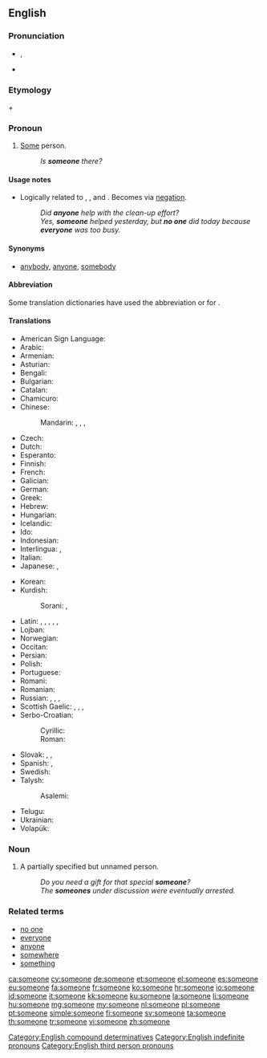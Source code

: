 ==English==

===Pronunciation===
* {{a|RP}} {{IPA|/ˈsʌmwʌn/}}, {{X-SAMPA|/"sVmwVn/}}
* {{audio|en-us-someone.ogg|Audio (US)}}

===Etymology===
{{term|some}} + {{term|one}}

===Pronoun===
{{en-pron}}

# [[some|Some]] person.
#: ''Is '''someone''' there?''

====Usage notes====
* Logically related to {{term|anyone}}, {{term|everyone}}, and {{term|no one}}.  Becomes {{term|no one}} via [[negation]].
*: ''Did '''anyone''' help with the clean-up effort?''
*: ''Yes, '''someone''' helped yesterday, but '''no one''' did today because '''everyone''' was too busy.''

====Synonyms====
* [[anybody]], [[anyone]], [[somebody]]

====Abbreviation====
Some translation dictionaries have used the abbreviation {{term|s.o.}} or {{term|so}} for {{term|someone}}.

====Translations====
{{trans-top|some person}}
* American Sign Language: {{tø|ase|1@InsideNeckhigh-FingerUpPalmBack CirclesHoriz}}
* Arabic: {{t+|ar|أحد|tr='áHad}}
* Armenian: {{t+|hy|մեկ|alt=մեկը|tr=mekë}}
* Asturian: {{t-|ast|daquién}}
* Bengali: {{t-|bn|কেউ একটা|sc=Beng|xs=Bengali}}
* Bulgarian: {{t-|bg|някой|tr=njakoj}}
* Catalan: {{t+|ca|algú}}
* Chamicuro: {{tø|ccc|ana'shanaye}}
* Chinese:
*: Mandarin: {{t|cmn|有人|tr=yǒu rén|sc=Hani}}, {{t-|cmn|某人|tr=mǒurén|sc=Hani}}, {{t-|cmn|誰|sc=Hani}}, {{t-|cmn|谁|tr=shéi, shuí|sc=Hani}}
* Czech: {{t+|cs|někdo}}
* Dutch: {{t+|nl|iemand}}
* Esperanto: {{t+|eo|iu|xs=Esperanto}}
* Finnish: {{t+|fi|joku}}
* French: {{t+|fr|quelqu'un}}
* Galician: {{t|gl|alguén}}
* German: {{t+|de|jemand}}
* Greek: {{t|el|κάποιος|tr=kapios|m}}
* Hebrew: {{t-|he|מישהו}}
* Hungarian: {{t+|hu|valaki}}
* Icelandic: {{t+|is|einhver}}
* Ido: {{t+|io|ulu|xs=Ido}}
* Indonesian: {{t|id|seseorang}}
* Interlingua: {{t|ia|alicuno}}, {{t|ia|alcuno}}
* Italian: {{t+|it|qualcuno}}
* Japanese: {{t-|ja|誰か|tr=だれか, dare-ka}}, {{t-|ja|或る人|tr=あるひと, aru hito}}
{{trans-mid}}
* Korean: {{t|ko|누군가|tr=nugunga}}
* Kurdish:
*: Sorani: {{t|ku|یه‌کێک|tr=yekék|sc=ku-Arab}}, {{t|ku|که‌سێک|tr=kesék|sc=ku-Arab}}
* Latin: {{t|la|aliquis|m|f}}, {{t|la|aliquid|n}}, {{t+|la|quidam|m|f}}, {{t+|la|quidam|n}}, {{t-|la|quiddam|n}}, {{t-|la|quaedam|f}}
* Lojban: {{t-|jbo|zo'e}}
* Norwegian: {{t+|no|noen}}
* Occitan: {{t|oc|qualqu'un}}
* Persian: {{t+|fa|کسی|tr=kasi}}
* Polish: {{t+|pl|ktoś}}
* Portuguese: {{t+|pt|alguém}}
* Romani: {{tø|rom|varekon}}
* Romanian: {{t+|ro|cineva}}
* Russian: {{t+|ru|кто-то|tr=kto-to}}, {{t+|ru|кто-нибудь|tr=kto-nibúd'}}, {{t+|ru|некто|tr=nékto}}, {{t+|ru|кто-либо|tr=kto-líbo}}
* Scottish Gaelic: {{t-|gd|cuideigin|xs=Scottish Gaelic}}, {{qualifier|male}} {{t-|gd|duin'-eigin|xs=Scottish Gaelic}},  {{qualifier|male}} {{t-|gd|feareigin|xs=Scottish Gaelic}}, {{qualifier|female}} {{t-|gd|tè-eigin|xs=Scottish Gaelic}}
* Serbo-Croatian:
*: Cyrillic: {{t|sh|неко}}
*: Roman: {{t|sh|neko}}
* Slovak: {{t|sk|niekto}}, {{t|sk|dakto}}, {{t|sk|voľakto}}
* Spanish: {{t+|es|alguien}}, {{t+|es|alguno}}
* Swedish: {{t+|sv|någon}}
* Talysh:
*: Asalemi: {{tø|tly|ای نفری|tr=i nafari|sc=fa-Arab}}
* Telugu: {{t-|te|ఎవరో|tr=evarO}}
* Ukrainian: {{t+|uk|хтось|tr=xtos'|xs=Ukrainian}}
* Volapük: {{t+|vo|ek}}
{{trans-bottom}}

===Noun===
{{en-noun}}

# A partially specified but unnamed person.
#: ''Do you need a gift for that special '''someone'''?''
#: ''The '''someones''' under discussion were eventually arrested.''

===Related terms===
* [[no one]]
* [[everyone]]
* [[anyone]]
* [[somewhere]]
* [[something]]

[[Category:English compound determinatives]]
[[Category:English indefinite pronouns]]
[[Category:English third person pronouns]]

[[ca:someone]]
[[cy:someone]]
[[de:someone]]
[[et:someone]]
[[el:someone]]
[[es:someone]]
[[eu:someone]]
[[fa:someone]]
[[fr:someone]]
[[ko:someone]]
[[hr:someone]]
[[io:someone]]
[[id:someone]]
[[it:someone]]
[[kk:someone]]
[[ku:someone]]
[[la:someone]]
[[li:someone]]
[[hu:someone]]
[[mg:someone]]
[[my:someone]]
[[nl:someone]]
[[pl:someone]]
[[pt:someone]]
[[simple:someone]]
[[fi:someone]]
[[sv:someone]]
[[ta:someone]]
[[th:someone]]
[[tr:someone]]
[[vi:someone]]
[[zh:someone]]